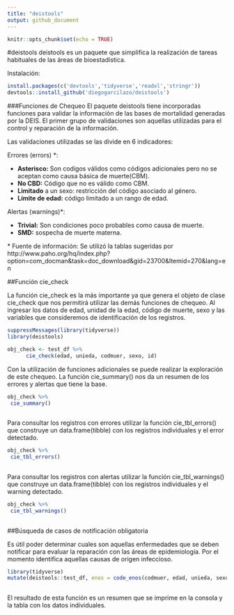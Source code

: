 ```yaml
---
title: "deistools"
output: github_document
---
```


```r
knitr::opts_chunk$set(echo = TRUE)
```

#deistools
deistools es un paquete que simplifica la realización de tareas habituales de las áreas de bioestadística.

Instalación:
```r
install.packages(c('devtools','tidyverse','readxl','stringr'))
devtools::install_github('diegogarcilazo/deistools')
```

###Funciones de Chequeo
El paquete deistools tiene incorporadas funciones para validar la información de las bases de mortalidad generadas por la DEIS. El primer grupo de validaciones son aquellas utilizadas para el control y reparación de la información.

Las validaciones utilizadas se las divide en 6 indicadores:

Errores (errors) \*:

- **Asterisco:** Son codigos válidos como códigos adicionales pero no se aceptan como causa básica de muerte(CBM).
- **No CBD:** Código que no es válido como CBM.
- **Limitado** a un sexo: restricción del código asociado al género.
- **Límite de edad:** código limitado a un rango de edad.

 Alertas (warnings)\*:

- **Trivial:** Son condiciones poco probables como causa de muerte.
- **SMD:** sospecha de muerte materna.


\* Fuente de información: Se utilizó la tablas sugeridas por http://www.paho.org/hq/index.php?option=com_docman&task=doc_download&gid=23700&Itemid=270&lang=en

##Función cie_check

La función cie_check es la más importante ya que genera el objeto de clase cie_check que nos permitirá utilizar las demás funciones de chequeo. Al ingresar los datos de edad, unidad de la edad, código de muerte, sexo y las variables que consideremos de identificación de los registros.

```r
suppressMessages(library(tidyverse))
library(deistools)

obj_check <- test_df %>%
      cie_check(edad, unieda, codmuer, sexo, id)
```

Con la utilización de funciones adicionales se puede realizar la exploración de este chequeo.
La función cie_summary() nos da un resumen de los errores y alertas que tiene la base.

```r

obj_check %>% 
 cie_summary()
 
```


Para consultar los registros con errores utilizar la función cie_tbl_errors() que construye un data.frame(tibble) con los registros individuales y el error detectado.
```r

obj_check %>% 
 cie_tbl_errors()
 
```

Para consultar los registros con alertas utilizar la función cie_tbl_warnings() que construye un data.frame(tibble) con los registros individuales y el warning detectado.
```r

obj_check %>% 
 cie_tbl_warnings()
 
```


##Búsqueda de casos de notificación obligatoria

Es útil poder determinar cuales son aquellas enfermedades que se deben notificar para evaluar la reparación con las áreas de epidemiología. Por el momento identifica aquellas causas de origen infeccioso.
```r
library(tidyverse)
mutate(deistools::test_df, enos = code_enos(codmuer, edad, unieda, sexo))
 
```

El resultado de esta función es un resumen que se imprime en la consola y la tabla con los datos individuales.



